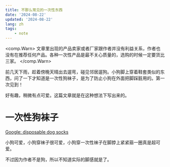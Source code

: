 ```yaml
---
title: 不那么常见的一次性东西
date: '2024-08-22'
updated: '2024-08-22'
lang: zh
tags:
    - note
---
```


<comp.Warn>
    文章里出现的产品卖家或者厂家跟作者并没有利益关系，作者也没有在推荐任何产品。各种一次性产品是最不关心质量的，选购的时候一定要货比三家。
</comp.Warn>

前几天下雨，趁着傍晚天晴出去遛弯，碰见邻居遛狗。小狗脚上穿着鞋套类似的东西，问了一下才知道是一次性狗袜子，是为了防止小狗在外面把脚踩脏用的。第一次见到！

好有趣，稍微有点可爱。这篇文章就是在这种想法下写出来的。


# 一次性狗袜子

[Google: disposable dog socks](https://www.google.com/search?q=disposable+dog+socks)

小狗可爱，小狗穿袜子很可爱，小狗穿一次性袜子在脚脖上紧紧箍一圈真是超可爱。

<div class="grid lg:grid-cols-2 gap-2">
    <comp.Pic
        src="./pawpawdear.com_1.webp"
        alt="Corgi with socks"
        caption="Ref: https://www.pawpawdear.com/en-us/products/disposable-dog-socks-shoes-10-per-pack"
    />
    <comp.Pic
        src="./pawpawdear.com_2.webp"
        alt="Some unknown specie of dog"
        caption="Ref: https://www.pawpawdear.com/en-us/products/disposable-dog-socks-shoes-10-per-pack"
    />
    <comp.Pic
        src="./amazon_1.avif"
        alt="Shiba with socks"
        caption="Is this AI? Ref: https://www.amazon.co.jp/20枚入り-ドッグブーツ-ドッグシューズ-粘着テープ付き-アウトドア/dp/B0D25B9311"
    />
</div>

不过因为作者不是狗，所以不知道实际的脚感就是了。
